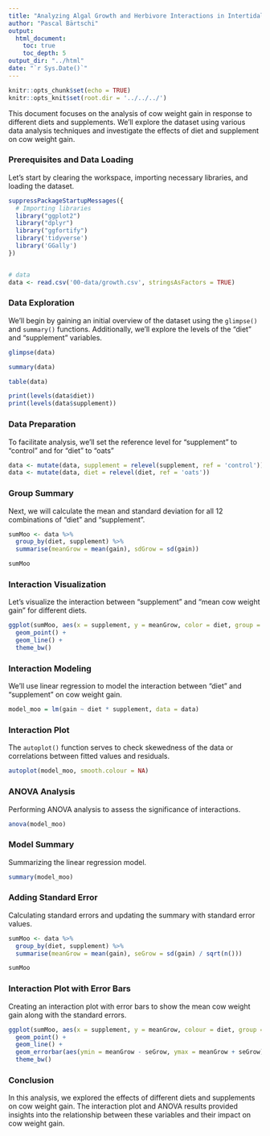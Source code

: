 ```yaml
---
title: "Analyzing Algal Growth and Herbivore Interactions in Intertidal Zones: two way ANOVA"
author: "Pascal Bärtschi"
output: 
  html_document:
    toc: true
    toc_depth: 5
output_dir: "../html"
date: "`r Sys.Date()`"
---
```


```r
knitr::opts_chunk$set(echo = TRUE)
knitr::opts_knit$set(root.dir = '../../../')
```

This document focuses on the analysis of cow weight gain in response to different diets and supplements. We'll explore the dataset using various data analysis techniques and investigate the effects of diet and supplement on cow weight gain.

### Prerequisites and Data Loading

Let's start by clearing the workspace, importing necessary libraries, and loading the dataset.

```r
suppressPackageStartupMessages({
  # Importing libraries
  library("ggplot2")
  library("dplyr")
  library("ggfortify")
  library('tidyverse')
  library('GGally')
})


# data
data <- read.csv('00-data/growth.csv', stringsAsFactors = TRUE)
```

### Data Exploration

We'll begin by gaining an initial overview of the dataset using the `glimpse()` and `summary()` functions. Additionally, we'll explore the levels of the "diet" and "supplement" variables.

```r
glimpse(data)
```

```r
summary(data)
```

```r
table(data)
```

```r
print(levels(data$diet))
print(levels(data$supplement))
```

### Data Preparation

To facilitate analysis, we'll set the reference level for "supplement" to "control" and for "diet" to "oats"

```r
data <- mutate(data, supplement = relevel(supplement, ref = 'control'))
data <- mutate(data, diet = relevel(diet, ref = 'oats'))
```

### Group Summary

Next, we will calculate the mean and standard deviation for all 12 combinations of "diet" and "supplement".

```r
sumMoo <- data %>%
  group_by(diet, supplement) %>%
  summarise(meanGrow = mean(gain), sdGrow = sd(gain))

sumMoo
```

### Interaction Visualization

Let's visualize the interaction between "supplement" and "mean cow weight gain" for different diets.

```r
ggplot(sumMoo, aes(x = supplement, y = meanGrow, color = diet, group = diet)) +
  geom_point() +
  geom_line() +
  theme_bw()
```

### Interaction Modeling

We'll use linear regression to model the interaction between "diet" and "supplement" on cow weight gain.

```r
model_moo = lm(gain ~ diet * supplement, data = data)
```

### Interaction Plot

The `autoplot()` function serves to check skewedness of the data or correlations between fitted values and residuals.

```r
autoplot(model_moo, smooth.colour = NA)
```

### ANOVA Analysis

Performing ANOVA analysis to assess the significance of interactions.

```r
anova(model_moo)
```

### Model Summary

Summarizing the linear regression model.

```r
summary(model_moo)
```

### Adding Standard Error

Calculating standard errors and updating the summary with standard error values.

```r
sumMoo <- data %>%
  group_by(diet, supplement) %>%
  summarise(meanGrow = mean(gain), seGrow = sd(gain) / sqrt(n()))

sumMoo
```

### Interaction Plot with Error Bars

Creating an interaction plot with error bars to show the mean cow weight gain along with the standard errors.

```r
ggplot(sumMoo, aes(x = supplement, y = meanGrow, colour = diet, group = diet)) +
  geom_point() +
  geom_line() +
  geom_errorbar(aes(ymin = meanGrow - seGrow, ymax = meanGrow + seGrow), width = 0.1) +
  theme_bw()
```

### Conclusion

In this analysis, we explored the effects of different diets and supplements on cow weight gain. The interaction plot and ANOVA results provided insights into the relationship between these variables and their impact on cow weight gain.








